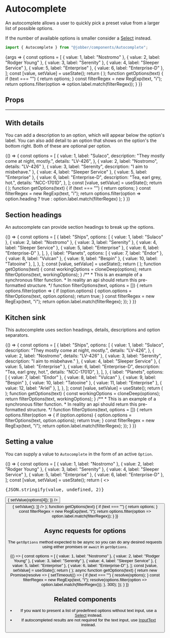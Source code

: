 
<Meta title="Components/Autocomplete" component={Autocomplete} />

# Autocomplete

An autocomplete allows a user to quickly pick a preset value from a larger list
of possible options.

If the number of available options is smaller consider a [Select](select)
instead.

```ts
import { Autocomplete } from "@jobber/components/Autocomplete";
```

<Canvas>
  <Story
    name="Autocomplete"
    args={{
      initialOptions: [],
      placeholder: "Search for something",
    }}
  >
    {args => {
      const options = [
        { value: 1, label: "Nostromo" },
        { value: 2, label: "Rodger Young" },
        { value: 3, label: "Serenity" },
        { value: 4, label: "Sleeper Service" },
        { value: 5, label: "Enterprise" },
        { value: 6, label: "Enterprise-D" },
      ];
      const [value, setValue] = useState();
      return (
        <Autocomplete
          {...args}
          value={value}
          onChange={setValue}
          getOptions={getOptions}
        />
      );
      function getOptions(text) {
        if (text === "") {
          return options;
        }
        const filterRegex = new RegExp(text, "i");
        return options.filter(option => option.label.match(filterRegex));
      }
    }}
  </Story>
</Canvas>

## Props

<ArgsTable of={Autocomplete} story="Autocomplete" />

---

## With details

You can add a description to an option, which will appear below the option's
label. You can also add detail to an option that shows on the option's the
bottom right. Both of these are optional per option.

<Canvas>
  <ExampleWithHooks>
    {() => {
      const options = [
        {
          value: 1,
          label: "Sulaco",
          description: "They mostly come at night, mostly.",
          details: "LV-426",
        },
        { value: 2, label: "Nostromo", details: "LV-426" },
        { value: 3, label: "Serenity", description: "I aim to misbehave." },
        { value: 4, label: "Sleeper Service" },
        { value: 5, label: "Enterprise" },
        {
          value: 6,
          label: "Enterprise-D",
          description: "Tea, earl grey, hot.",
          details: "NCC-1701D",
        },
      ];
      const [value, setValue] = useState();
      return (
        <Autocomplete
          value={value}
          initialOptions={options}
          onChange={setValue}
          getOptions={getOptions}
          placeholder="Search for something"
        />
      );
      function getOptions(text) {
        if (text === "") {
          return options;
        }
        const filterRegex = new RegExp(text, "i");
        return options.filter(option =>
          option.heading ? true : option.label.match(filterRegex)
        );
      }
    }}
  </ExampleWithHooks>
</Canvas>

## Section headings

An autocomplete can provide section headings to break up the options.

<Canvas>
  <ExampleWithHooks>
    {() => {
      const options = [
        {
          label: "Ships",
          options: [
            { value: 1, label: "Sulaco" },
            { value: 2, label: "Nostromo" },
            { value: 3, label: "Serenity" },
            { value: 4, label: "Sleeper Service" },
            { value: 5, label: "Enterprise" },
            { value: 6, label: "Enterprise-D" },
          ],
        },
        {
          label: "Planets",
          options: [
            { value: 7, label: "Endor" },
            { value: 8, label: "Vulcan" },
            { value: 9, label: "Bespin" },
            { value: 10, label: "Tatooine" },
          ],
        },
      ];
      const [value, setValue] = useState();
      return (
        <Autocomplete
          value={value}
          separators={true}
          initialOptions={options}
          onChange={setValue}
          getOptions={getOptions}
          placeholder="Search for something"
        />
      );
      function getOptions(text) {
        const workingOptions = cloneDeep(options);
        return filterOptions(text, workingOptions);
      }
      /**
       * This is an example of a synchronous filter function.
       * In reality an api should return this pre-formatted structure.
       */
      function filterOptions(text, options = []) {
        return options.filter(option => {
          if (option.options) {
            option.options = filterOptions(text, option.options);
            return true;
          }
          const filterRegex = new RegExp(text, "i");
          return option.label.match(filterRegex);
        });
      }
    }}
  </ExampleWithHooks>
</Canvas>

## Kitchen sink

This autocomplete uses section headings, details, descriptions and option
separators.

<Canvas>
  <ExampleWithHooks>
    {() => {
      const options = [
        {
          label: "Ships",
          options: [
            {
              value: 1,
              label: "Sulaco",
              description: "They mostly come at night, mostly.",
              details: "LV-426",
            },
            { value: 2, label: "Nostromo", details: "LV-426" },
            { value: 3, label: "Serenity", description: "I aim to misbehave." },
            { value: 4, label: "Sleeper Service" },
            { value: 5, label: "Enterprise" },
            {
              value: 6,
              label: "Enterprise-D",
              description: "Tea, earl grey, hot.",
              details: "NCC-1701D",
            },
          ],
        },
        {
          label: "Planets",
          options: [
            { value: 7, label: "Endor" },
            { value: 8, label: "Vulcan" },
            { value: 9, label: "Bespin" },
            { value: 10, label: "Tatooine" },
            { value: 11, label: "Enterprise" },
            { value: 12, label: "Ariel" },
          ],
        },
      ];
      const [value, setValue] = useState();
      return (
        <Autocomplete
          value={value}
          initialOptions={options}
          onChange={setValue}
          getOptions={getOptions}
          size={"small"}
          placeholder="Search for something"
        />
      );
      function getOptions(text) {
        const workingOptions = cloneDeep(options);
        return filterOptions(text, workingOptions);
      }
      /**
       * This is an example of a synchronous filter function.
       * In reality an api should return this pre-formatted structure.
       */
      function filterOptions(text, options = []) {
        return options.filter(option => {
          if (option.options) {
            option.options = filterOptions(text, option.options);
            return true;
          }
          const filterRegex = new RegExp(text, "i");
          return option.label.match(filterRegex);
        });
      }
    }}
  </ExampleWithHooks>
</Canvas>

## Setting a value

You can supply a value to `Autocomplete` in the form of an active `Option`.

<Canvas>
  <ExampleWithHooks>
    {() => {
      const options = [
        { value: 1, label: "Nostromo" },
        { value: 2, label: "Rodger Young" },
        { value: 3, label: "Serenity" },
        { value: 4, label: "Sleeper Service" },
        { value: 5, label: "Enterprise" },
        { value: 6, label: "Enterprise-D" },
      ];
      const [value, setValue] = useState();
      return (
        <>
          <pre>{JSON.stringify(value, undefined, 2)}</pre>
          <Autocomplete
            value={value}
            initialOptions={[]}
            onChange={setValue}
            getOptions={getOptions}
            placeholder="Search for something"
          />
          <Button
            label="Choose the Enterprise"
            onClick={() => {
              setValue(options[4]);
            }}
          />
          <Button
            label="Reset"
            onClick={() => {
              setValue();
            }}
          />
        </>
      );
      function getOptions(text) {
        if (text === "") {
          return options;
        }
        const filterRegex = new RegExp(text, "i");
        return options.filter(option => option.label.match(filterRegex));
      }
    }}
  </ExampleWithHooks>
</Canvas>

## Async requests for options

The `getOptions` method expected to be async so you can do any desired requests
using either promises or `await` in `getOptions`.

<Canvas>
  <ExampleWithHooks>
    {() => {
      const options = [
        { value: 1, label: "Nostromo" },
        { value: 2, label: "Rodger Young" },
        { value: 3, label: "Serenity" },
        { value: 4, label: "Sleeper Service" },
        { value: 5, label: "Enterprise" },
        { value: 6, label: "Enterprise-D" },
      ];
      const [value, setValue] = useState();
      return (
        <Autocomplete
          value={value}
          initialOptions={[]}
          onChange={setValue}
          getOptions={getOptions}
          placeholder="Search for something"
        />
      );
      async function getOptions(text) {
        return new Promise(resolve => {
          setTimeout(() => {
            if (text === "") {
              resolve(options);
            }
            const filterRegex = new RegExp(text, "i");
            resolve(options.filter(option => option.label.match(filterRegex)));
          }, 300);
        });
      }
    }}
  </ExampleWithHooks>
</Canvas>

## Related components

- If you want to present a list of predefined options without text input, use a
  [Select](select) instead.
- If autocompleted results are not required for the text input, use
  [InputText](input-text) instead.
